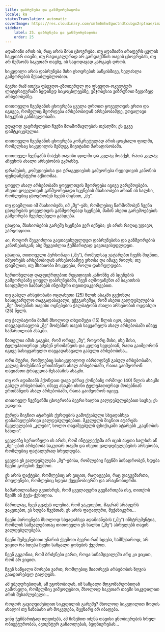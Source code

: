 ```yaml
---
title: დაბრუნება და განმეორებადობა
locale: ka
statusTranslation: automatic
coverImage: https://res.cloudinary.com/xmfm6mhw3gwctndtcubgx2rptnae/image/upload/v1740468922/small_cover_tratado_de_psicologia_revolucionaria_a4c0dca4e0.webp
sidebar:
    label: 25. დაბრუნება და განმეორებადობა
    order: 25
---
```

ადამიანი არის ის, რაც არის მისი ცხოვრება. თუ ადამიანი არაფერს ცვლის საკუთარ თავში, თუ რადიკალურად არ გარდაქმნის თავის ცხოვრებას, თუ არ მუშაობს საკუთარ თავზე, ის საცოდავად კარგავს დროს.

სიკვდილი არის დაბრუნება მისი ცხოვრების საწყისშივე, ხელახლა გამეორების შესაძლებლობით.

ბევრი რამ ითქვა ფსევდო-ეზოთერულ და ფსევდო-ოკულტურ ლიტერატურაში ზედიზედ სიცოცხლეებზე, უმჯობესია ვიზრუნოთ ზედიზედ არსებობებზე.

თითოეული ჩვენგანის ცხოვრება ყველა დროით ყოველთვის ერთი და იგივეა, რომელიც მეორდება არსებობიდან არსებობამდე, უთვალავი საუკუნის განმავლობაში.

უდავოდ ვაგრძელებთ ჩვენი შთამომავლების თესლში; ეს უკვე დამტკიცებულია.

თითოეული ჩვენგანის ცხოვრება კონკრეტულად არის ცოცხალი ფილმი, რომელსაც სიკვდილის შემდეგ მივიტანთ მარადისობაში.

თითოეულ ჩვენგანს მიაქვს თავისი ფილმი და კვლავ მოაქვს, რათა კვლავ აჩვენოს ახალი არსებობის ეკრანზე.

დრამების, კომედიებისა და ტრაგედიების გამეორება რეციდივის კანონის ფუნდამენტური აქსიომაა.

ყოველ ახალ არსებობაში ყოველთვის მეორდება იგივე გარემოებები. ასეთი ყოველთვის განმეორებადი სცენების მსახიობები არიან ის ხალხი, რომლებიც ცხოვრობენ ჩვენს შიგნით, „მე“.

თუ დავშლით იმ მსახიობებს, იმ „მე“-ებს, რომლებიც წარმოშობენ ჩვენი ცხოვრების ყოველთვის განმეორებად სცენებს, მაშინ ასეთი გარემოებების გამეორება შეუძლებელი გახდება.

ცხადია, მსახიობების გარეშე სცენები ვერ იქნება; ეს არის რაღაც უდავო, უარყოფითი.

აი, როგორ შეგვიძლია გავთავისუფლდეთ დაბრუნებისა და განმეორების კანონებისგან; ასე შეგვიძლია ჭეშმარიტად გავთავისუფლდეთ.

ცხადია, თითოეული პერსონაჟი („მე“), რომელსაც ვატარებთ ჩვენს შიგნით, იმეორებს არსებობიდან არსებობამდე ერთსა და იმავე როლს; თუ დავშლით, თუ მსახიობი მოკვდება, როლი დასრულდება.

სერიოზულად დავფიქრდებით რეციდივის კანონზე ან სცენების გამეორებაზე ყოველ დაბრუნებაში, ჩვენ აღმოვაჩენთ ამ საკითხის საიდუმლო ზამბარებს ინტიმური თვითდაკვირვებით.

თუ გასულ არსებობაში ოცდახუთი (25) წლის ასაკში გვქონდა სასიყვარულო თავგადასავალი, ეჭვგარეშეა, რომ ასეთი ვალდებულების „მე“ მოძებნის თავისი ოცნებების ქალბატონს ახალი არსებობის ოცდახუთ (25) წელს.

თუ ქალბატონი მაშინ მხოლოდ თხუთმეტი (15) წლის იყო, ასეთი თავგადასავლის „მე“ მოძებნის თავის საყვარელს ახალ არსებობაში იმავე სამართლიან ასაკში.

ნათელია იმის გაგება, რომ ორივე „მე“, როგორც მისი, ისე მისი, ტელეპათიურად ეძებენ ერთმანეთს და კვლავ ხვდებიან, რათა გაიმეორონ იგივე სასიყვარულო თავგადასავალი გასული არსებობისა...

ორი მტერი, რომლებიც სასიკვდილოდ იბრძოდნენ გასულ არსებობაში, კვლავ მოძებნიან ერთმანეთს ახალ არსებობაში, რათა გაიმეორონ თავიანთი ტრაგედია შესაბამის ასაკში.

თუ ორ ადამიანს ჰქონდათ დავა უძრავ ქონებაზე ორმოცი (40) წლის ასაკში გასულ არსებობაში, იმავე ასაკში ისინი ტელეპათიურად მოძებნიან ერთმანეთს ახალ არსებობაში, რათა გაიმეორონ იგივე.

თითოეულ ჩვენგანში ცხოვრობს ბევრი ხალხი ვალდებულებებით სავსე; ეს უდავოა.

ქურდს შიგნით ატარებს ქურდების გამოქვაბული სხვადასხვა დანაშაულებრივი ვალდებულებებით. მკვლელს შიგნით ატარებს მკვლელების „კლუბი“, ხოლო თავაშვებულს ფსიქიკაში ატარებს „გაცნობის სახლი“.

ყველაზე სერიოზული ის არის, რომ ინტელექტმა არ იცის ასეთი ხალხის ან „მე“-ების არსებობა საკუთარ თავში და ისეთი ვალდებულებების არსებობა, რომლებიც ფატალურად სრულდება.

ყველა ეს ვალდებულება „მე“-ებისა, რომლებიც ჩვენში ბინადრობენ, ხდება ჩვენი გონების ქვემოთ.

ეს არის ფაქტები, რომლებიც არ ვიცით, რაღაცეები, რაც დაგვემართა, მოვლენები, რომლებიც ხდება ქვეცნობიერში და არაცნობიერში.

სამართლიანად გვითხრეს, რომ ყველაფერი გვემართება ისე, თითქოს წვიმს ან ჭექა-ქუხილია.

მართლაც, ჩვენ გვაქვს ილუზია, რომ ვაკეთებთ, მაგრამ არაფერს ვაკეთებთ, ეს ხდება ჩვენთან, ეს არის ფატალური, მექანიკური...

ჩვენი პიროვნება მხოლოდ სხვადასხვა ადამიანების („მე“) ინსტრუმენტია, რომლის საშუალებითაც თითოეული ეს ხალხი („მე“) ასრულებს თავის ვალდებულებებს.

ჩვენი შემეცნებითი უნარის ქვემოთ ბევრი რამ ხდება, სამწუხაროდ, არ ვიცით რა ხდება ჩვენი საწყალი გონების ქვემოთ.

ჩვენ გვგონია, რომ ბრძენები ვართ, როცა სინამდვილეში არც კი ვიცით, რომ არ ვიცით.

ჩვენ საწყალი მორები ვართ, რომლებიც მიათრევს არსებობის ზღვის გააფთრებულ ტალღებს.

ამ უბედურებიდან, ამ უგონობიდან, იმ საწყალი მდგომარეობიდან გამოსვლა, რომელშიც ვიმყოფებით, მხოლოდ საკუთარ თავში სიკვდილით არის შესაძლებელი...

როგორ გავიღვიძებდით სიკვდილის გარეშე? მხოლოდ სიკვდილით მოდის ახალი! თუ ჩანასახი არ მოკვდება, მცენარე არ იბადება.

ვინც ჭეშმარიტად იღვიძებს, ამ მიზეზით იძენს თავისი ცნობიერების სრულ ობიექტურობას, ავთენტურ განათლებას, ბედნიერებას...
